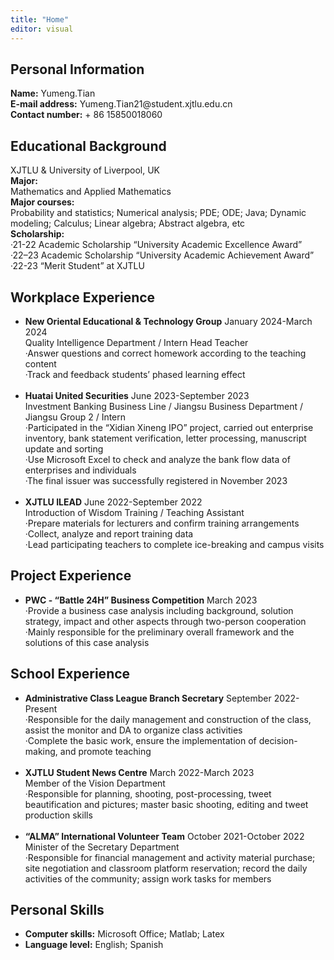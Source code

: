 ```yaml
---
title: "Home"
editor: visual
---
```


## Personal Information

**Name:** Yumeng.Tian\
**E-mail address:** Yumeng.Tian21\@student.xjtlu.edu.cn\
**Contact number:** + 86 15850018060\

## Educational Background

XJTLU & University of Liverpool, UK\
**Major:**\
Mathematics and Applied Mathematics\
**Major courses:**\
Probability and statistics; Numerical analysis; PDE; ODE; Java; Dynamic modeling; Calculus; Linear algebra; Abstract algebra, etc\
**Scholarship:**\
·21-22 Academic Scholarship "University Academic Excellence Award"\
·22–23 Academic Scholarship "University Academic Achievement Award"\
·22-23 "Merit Student" at XJTLU\

## Workplace Experience

-   **New Oriental Educational & Technology Group** January 2024-March 2024\
    Quality Intelligence Department / Intern Head Teacher\
    ·Answer questions and correct homework according to the teaching content\
    ·Track and feedback students' phased learning effect\
    \
-   **Huatai United Securities** June 2023-September 2023\
    Investment Banking Business Line / Jiangsu Business Department / Jiangsu Group 2 / Intern\
    ·Participated in the "Xidian Xineng IPO" project, carried out enterprise inventory, bank statement verification, letter processing, manuscript update and sorting\
    ·Use Microsoft Excel to check and analyze the bank flow data of enterprises and individuals\
    ·The final issuer was successfully registered in November 2023\
    \
-   **XJTLU ILEAD** June 2022-September 2022\
    Introduction of Wisdom Training / Teaching Assistant\
    ·Prepare materials for lecturers and confirm training arrangements\
    ·Collect, analyze and report training data\
    ·Lead participating teachers to complete ice-breaking and campus visits\

## Project Experience

-   **PWC - "Battle 24H" Business Competition** March 2023\
    ·Provide a business case analysis including background, solution strategy, impact and other aspects through two-person cooperation\
    ·Mainly responsible for the preliminary overall framework and the solutions of this case analysis\

## School Experience

-   **Administrative Class League Branch Secretary** September 2022-Present\
    ·Responsible for the daily management and construction of the class, assist the monitor and DA to organize class activities\
    ·Complete the basic work, ensure the implementation of decision-making, and promote teaching\
    \
-   **XJTLU Student News Centre** March 2022-March 2023\
    Member of the Vision Department\
    ·Responsible for planning, shooting, post-processing, tweet beautification and pictures; master basic shooting, editing and tweet production skills\
    \
-   **“ALMA” International Volunteer Team** October 2021-October 2022\
    Minister of the Secretary Department\
    ·Responsible for financial management and activity material purchase; site negotiation and classroom platform reservation; record the daily activities of the community; assign work tasks for members\

## Personal Skills

-   **Computer skills:** Microsoft Office; Matlab; Latex\
-   **Language level:** English; Spanish
